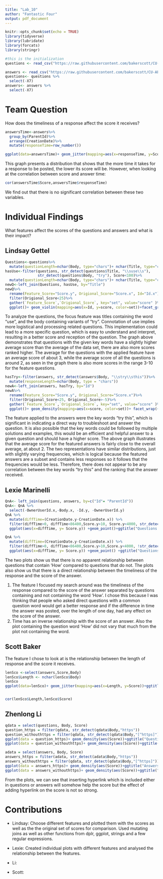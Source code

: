 ```yaml
---
title: "Lab_10"
author: "Fantastic Four"
output: pdf_document
---
```


```r
knitr::opts_chunk$set(echo = TRUE)
library(tidyverse)
library(lubridate)
library(forcats)
library(stringr)
```

```r
#this is the initialization
questions <- read_csv("https://raw.githubusercontent.com/bakerscott/CU-APPM2720/master/m4/Lab10/Questions_trunc.csv")

answers <- read_csv("https://raw.githubusercontent.com/bakerscott/CU-APPM2720/master/m4/Lab10/Answers_trunc.csv")
questions<- questions %>%
  select(-X7)
answers<- answers %>%
  select(-X7)
```

# Team Question
How does the timeliness of a response affect the score it receives?
```r
answersTime<-answers%>%
  group_by(ParentId)%>%
  arrange(CreationDate)%>%
  mutate(responseTime=row_number())

ggplot(data=answersTime)+ geom_jitter(mapping=aes(x=responseTime, y=Score))+ggtitle("Distribution of response time and score of the answer")+xlab("Response time")+ylab("Score")
```
This graph presents a distribution that shows that the more time it takes for a response to be posted, the lower its score will be. However, when looking at the correlation between score and answer time:
```r
cor(answersTime$Score,answersTime$responseTime)
```
We find out that there is no significant correlation between these two variables.


# Individual Findings
What features affect the scores of the questions and answers and what is their impact?

## Lindsay Gettel
```r
Questions<-questions%>%
  mutate(questionLength=nchar(Body, type="chars")+ nchar(Title, type="chars"))
hasUse<-filter(questions, str_detect(questions$Title, "\\suse\\s"),
               str_detect(questions$Body, "try"), Score<100)%>%
  mutate(questionLength=nchar(Body, type="chars")+ nchar(Title, type="chars"))
newQ<-left_join(Questions, hasUse, by="Title")
newQ%>%
  rename(Feature_Score="Score.y", Origional_Score="Score.x", Id="Id.x")%>%
  filter(Origional_Score<25)%>%
  gather(`Feature_Score`,`Origional_Score`, key="set", value="score" )%>%
  ggplot()+ geom_violin(mapping=aes(x=Id, y=score, color=set))+facet_grid(~set)+ ggtitle("Scores for questions containing \"use\" and \"try\" and origional scores")
```
To analyze the questions, the focus feature was titles containing the word "use", and the body containing variants of "try". Connotation of use implies more logistical and processing related questions. This implementation could lead to a more specific question, which is easy to understand and interpret, resulting in a better score and reception of the question.
The graph above demonstrates that questions with the given key words have a slightly higher average score than the average of the data set, there are also more scores ranked higher. The average for the questions with the applied feature have an average score of about 3, while the average score of all the questions is around 2, as seen in the graph there is also more scores in the range 3-10 for the feature questions.
```r
hasTry<-filter(answers, str_detect(answers$Body, "\\stry\\sthis"))%>%
  mutate(responseLength=nchar(Body, type = "chars"))
newA<-left_join(answers, hasTry, by="Id")
newA%>%
  rename(Feature_Score="Score.y", Origional_Score="Score.x")%>%
  filter(Origional_Score<25, Origional_Score>-5)%>%
  gather(`Feature_Score`,`Origional_Score`, key="set", value="score" )%>%
  ggplot()+ geom_density(mapping=aes(x=score, color=set))+ facet_wrap(~set)+ ggtitle("Scores for answers containing \"try this\" and all other responses")
```
The feature applied to the answers were the key words "try this", which is significant in indicating a direct way to troubleshoot and answer the question. It is also possible that the key words could be followed by multiple solutions and examples, this would be an efficient and helpful answer to a given question and should have a higher score.
The above graph illustrates that the average score for the featured answers is fairly close to the overall average, at about 2. The two representations have similar distributions, just with slightly varying frequencies, which is logical because the featured answers are a subset and contains less responses so it follows that the frequencies would be less. Therefore, there does not appear to be any correlation between the key words "try this" and the ranking that the answer received.

## Lexie Marinelli
```r
QnA<- left_join(questions, answers, by=c("Id"= "ParentId"))
QnA<- QnA %>%
  select(-OwnerUserId.x,-Body.x, -Id.y, -OwnerUserId.y)
QnA %>%
  mutate(diffTime=(CreationDate.y-CreationDate.x)) %>%
  filter(diffTime>0, diffTime<86400,Score.y>10, Score.y<4000, str_detect(QnA$Title, "[Hh]ow")) %>%
  ggplot(aes(x=diffTime, y= Score.y)) +geom_point()+ggtitle("Questions with 'How'") + xlab("Length of time until response (sec)") + ylab("Score of Response")

QnA %>%
  mutate(diffTime=(CreationDate.y-CreationDate.x)) %>%
  filter(diffTime>0, diffTime<86400,Score.y>10,Score.y<4000, !str_detect(QnA$Title, "[Hh]ow")) %>%
  ggplot(aes(x=diffTime, y= Score.y)) +geom_point() +ggtitle("Questions without 'How'") + xlab("Length of time until response (sec)") + ylab("Score of Response")
```
The two plots show us that there is no apparent relationship between questions that contain 'How' compared to questions that do not. The plots also show us that there is a direct relationship between the timeliness of the response and the score of the answer.

1. The feature I focused my search around was the timeliness of the response compared to the score of the answer separated by questions containing and not containing the word 'How'. I chose this because I was thinking that people who asked direct questions with a common question word would get a better response and if the difference in time the answer was posted, over the length of one day, had any effect on the score of the answer.
2. Time has an inverse relationship with the score of an answer. Also the plot containing the question word 'How' did not vary that much from the plot not containing the word.

## Scott Baker
The feature I chose to look at is the relationship between the length of response and the score it receives.
```r
lenSco <-select(answers,Score,Body)
lenSco$Length <- nchar(lenSco$Body)
lenSco
ggplot(data=lenSco)+ geom_jitter(mapping=aes(x=Length, y=Score))+ggtitle("Distribution")+xlab("Length")+ylab("Score")


cor(lenSco$Length,lenSco$Score)
```
## Zhenlong Li
```r
qdata = select(questions, Body, Score)
question_https = filter(qdata, str_detect(qdata$Body,"https"))
question_withouthttps = filter(qdata, str_detect(qdata$Body,"[^https]"))
ggplot(data = question_https)+ geom_density(aes(Score))+ggtitle("Questions with 'https'") + xlab("Score") + ylab("Propotion")
ggplot(data = question_withouthttps)+ geom_density(aes(Score))+ggtitle("Questions without 'https'") + xlab("Score") + ylab("Propotion")

adata = select(answers, Body, Score)
answers_https = filter(adata, str_detect(adata$Body,"https"))
answers_withouthttps = filter(qdata, str_detect(qdata$Body,"[^https]"))
ggplot(data = answers_https)+ geom_density(aes(Score))+ggtitle("Answers with 'https'") + xlab("Score") + ylab("Propotion")
ggplot(data = answers_withouthttps)+ geom_density(aes(Score))+ggtitle("Answers without 'https'") + xlab("Score") + ylab("Propotion")

```

From the plots, we can see that inserting hyperlink which is included either in questions or answers will somehow help the score but the effect of adding hyperlink on the score is not so strong.

# Contributions
* Lindsay: Choose different features and plotted them with the scores as well as the the original set of scores for comparison. Used mutating joins as well as other functions from dplr, ggplot, strings and a few regular expressions.

* Lexie: Created individual plots with different features and analysed the relationship between the features.

* Li:

* Scott:
